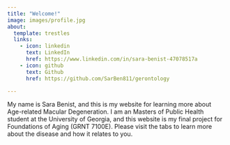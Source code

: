 ```yaml
---
title: "Welcome!"
image: images/profile.jpg
about:
  template: trestles
  links:
    - icon: linkedin
      text: LinkedIn
      href: https://www.linkedin.com/in/sara-benist-47078517a
    - icon: github
      text: Github
      href: https://github.com/SarBen811/gerontology

---
```


My name is Sara Benist, and this is my website for learning more about Age-related Macular Degeneration. I am an Masters of Public Health student at the University of Georgia, and this website is my final project for Foundations of Aging (GRNT 7100E). Please visit the tabs to learn more about the disease and how it relates to you. 
